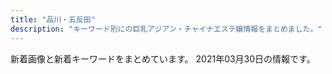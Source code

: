 ```yaml
---
title: "品川・五反田"
description: "キーワード別にの巨乳アジアン・チャイナエステ嬢情報をまとめました。"
---
```


新着画像と新着キーワードをまとめています。
2021年03月30日の情報です。

<DmmAffiliateIns />
<KeywordTable
  shops={
    [
    {
        "keywords": {
            "E": 8,
            "88": 2,
            "86": 2,
            "85": 2,
            "87": 4
        },
        "url": "http://es-mirei.com/",
        "img_links": [
            "http://es-mirei.com/staffPhoto/b20170728165536.jpg",
            "http://es-mirei.com/images/store/01.jpg",
            "http://es-mirei.com/images/store/05.jpg",
            "http://es-mirei.com/staffPhoto/b20170728165256.jpg",
            "http://es-mirei.com/staffPhoto/s20170728165302.jpg",
            "http://es-mirei.com/staffPhoto/s20180209180323.jpg",
            "http://es-mirei.com/staffPhoto/b20170911152129.jpg",
            "http://es-mirei.com/images/store/04.jpg",
            "http://es-mirei.com/staffPhoto/b20170908125528.jpg",
            "http://es-mirei.com/staffPhoto/s20170728165536.jpg",
            "http://es-mirei.com/staffPhoto/s20180613122502.jpg",
            "http://es-mirei.com/staffPhoto/b20170728165302.jpg",
            "http://es-mirei.com/staffPhoto/s20170728165256.jpg",
            "http://es-mirei.com/images/store/02.jpg",
            "http://es-mirei.com/images/s3Slider1Images/03.jpg",
            "http://es-mirei.com/images/s3Slider1Images/01.jpg",
            "http://es-mirei.com/staffPhoto/b20170911152114.jpg",
            "http://es-mirei.com/images/store/06.jpg",
            "http://es-mirei.com/images/s3Slider1Images/02.jpg",
            "http://es-mirei.com/staffPhoto/s20170911152129.jpg",
            "http://es-mirei.com/images/noImg.jpg",
            "http://es-mirei.com/staffPhoto/b20180209180323.jpg",
            "http://es-mirei.com/images/returnStaffBtn.png",
            "http://es-mirei.com/staffPhoto/s20170908125528.jpg",
            "http://es-mirei.com/staffPhoto/b20180613122502.jpg",
            "http://es-mirei.com/images/store/03.jpg",
            "http://es-mirei.com/staffPhoto/s20170911152114.jpg"
        ],
        "name": "\u7f8e\u4f36",
        "station": "JR\u4e94\u53cd\u7530\u99c5\u897f\u53e3"
    },
    {
        "station": "JR\u54c1\u5ddd\u99c5\u9ad8\u8f2a\u53e3",
        "img_links": [
            "http://www.kouroku-este.com/img/menu/info_r.jpg",
            "http://www.kouroku-este.com/img/staff/aaa/aaa1.jpg",
            "http://www.kouroku-este.com/img/staff/fff/s-fff1.jpg",
            "http://www.kouroku-este.com/img/staff/aaa/aaa2.jpg",
            "http://www.kouroku-este.com/img/system/service01.jpg",
            "http://www.kouroku-este.com/img/top/listmark1.png",
            "http://www.kouroku-este.com/img/staff/ccc/ccc1.jpg",
            "http://www.kouroku-este.com/img/system/service02.jpg",
            "http://www.kouroku-este.com/img/staff/fff/s-fff2.jpg",
            "http://www.kouroku-este.com/img/staff/eee/s-eee1.jpg",
            "http://www.kouroku-este.com/img/staff/bbb/bbb1.jpg",
            "http://www.kouroku-este.com/img/staff/ggg/ggg1.jpg",
            "http://www.kouroku-este.com/img/staff/eee/s-eee2.jpg",
            "http://www.kouroku-este.com/img/staff/ccc/ccc2.jpg"
        ],
        "url": "http://www.kouroku-este.com/",
        "keywords": {
            "C": 15
        },
        "name": "\u5eb7\u7984"
    },
    {
        "img_links": [
            "http://www.relax-fuyou.info/img/sta5.jpg",
            "http://www.relax-fuyou.info/i/img/st201.jpg",
            "http://www.relax-fuyou.info/img/st140.jpg",
            "http://www.relax-fuyou.info/img/sta20.jpg",
            "http://www.relax-fuyou.info/img/st41.jpg",
            "http://www.relax-fuyou.info/img/sta16.jpg",
            "http://www.relax-fuyou.info/i/img/r1.jpg",
            "http://www.relax-fuyou.info/img/st141.jpg",
            "http://www.relax-fuyou.info/i/img/st10.jpg",
            "http://www.relax-fuyou.info/i/img/st42.jpg",
            "http://www.relax-fuyou.info/img/st5.jpg",
            "http://www.relax-fuyou.info/i/img/st140.jpg",
            "http://www.relax-fuyou.info/img/st71.jpg",
            "http://www.relax-fuyou.info/img/sta17.jpg",
            "http://www.relax-fuyou.info/img/st191.jpg",
            "http://www.relax-fuyou.info/i/img/st160.jpg",
            "http://www.relax-fuyou.info/i/img/st11.jpg",
            "http://www.relax-fuyou.info/img/st8.jpg",
            "http://www.relax-fuyou.info/i/img/r2.jpg",
            "http://www.relax-fuyou.info/img/st11.jpg",
            "http://www.relax-fuyou.info/i/img/st5.jpg",
            "http://www.relax-fuyou.info/i/img/top.jpg",
            "http://www.relax-fuyou.info/img/sta15.jpg",
            "http://www.relax-fuyou.info/img/st110.jpg",
            "http://www.relax-fuyou.info/img/st161.jpg",
            "http://www.relax-fuyou.info/img/sta1.jpg",
            "http://www.relax-fuyou.info/img/st201.jpg",
            "http://www.relax-fuyou.info/i/img/st191.jpg",
            "http://www.relax-fuyou.info/img/st1.jpg",
            "http://www.relax-fuyou.info/img/st42.jpg",
            "http://www.relax-fuyou.info/img/st171.jpg",
            "http://www.relax-fuyou.info/img/sta18.jpg",
            "http://www.relax-fuyou.info/i/img/st9.jpg",
            "http://www.relax-fuyou.info/img/st150.jpg",
            "http://www.relax-fuyou.info/i/img/st181.jpg",
            "http://www.relax-fuyou.info/i/img/st8.jpg",
            "http://www.relax-fuyou.info/img/st17.jpg",
            "http://www.relax-fuyou.info/img/st181.jpg",
            "http://www.relax-fuyou.info/i/img/r3.jpg",
            "http://www.relax-fuyou.info/img/st72.jpg",
            "http://www.relax-fuyou.info/img/sta8.jpg",
            "http://www.relax-fuyou.info/img/st160.jpg",
            "http://www.relax-fuyou.info/img/sta19.jpg",
            "http://www.relax-fuyou.info/i/img/st110.jpg",
            "http://www.relax-fuyou.info/img/top.jpg",
            "http://www.relax-fuyou.info/img/st10.jpg",
            "http://www.relax-fuyou.info/img/r9.jpg",
            "http://www.relax-fuyou.info/i/img/st17.jpg",
            "http://www.relax-fuyou.info/img/st7.jpg",
            "http://www.relax-fuyou.info/i/img/sta20.jpg"
        ],
        "keywords": {
            "C": 3,
            "84": 5,
            "G": 1,
            "E": 5,
            "90": 2,
            "D": 5,
            "86": 2,
            "87": 2,
            "88": 3
        },
        "name": "\u8299\u84c9\uff5e\u30d5\u30e8\u30a6\uff5e",
        "url": "http://www.relax-fuyou.info/",
        "station": "JR\u4e94\u53cd\u7530\u99c5\u6771\u53e3"
    },
    {
        "keywords": {},
        "img_links": [
            "http://www.relax-cs.com/ncss/nav/nav-003.jpg",
            "http://www.relax-cs.com/ncss/nav/nav-001.jpg",
            "http://www.relax-cs.com/ncss/nav/nav-005.jpg",
            "http://www.relax-cs.com/ncss/top03.jpg",
            "http://www.relax-cs.com/ncss/top02-left.jpg",
            "http://www.relax-cs.com/ncss/nav/nav-002.jpg",
            "http://www.relax-cs.com/ncss/nav/nav-004.jpg",
            "http://www.relax-cs.com/ncss/tel.png",
            "http://www.relax-cs.com/ncss/staff01.jpg",
            "http://www.relax-cs.com/ncss/top001.jpg",
            "http://www.relax-cs.com/ncss/nav/nav-006.jpg",
            "http://www.relax-cs.com/ncss/staff02.jpg"
        ],
        "name": "\u30ea\u30e9\u30af\u30bc\u30fc\u30b7\u30e7\u30f3\u862d",
        "url": "http://www.relax-cs.com/",
        "station": "JR\u4e94\u53cd\u7530\u99c5\u897f\u53e3"
    },
    {
        "station": "JR\u4e94\u53cd\u7530\u99c5\u897f\u53e3",
        "img_links": [
            "http://gotanda.pepper.jp/m049.png",
            "http://gotanda.pepper.jp/1-01.png",
            "http://gotanda.pepper.jp/20151109231038834554.jpg",
            "http://gotanda.pepper.jp/m048.png",
            "http://gotanda.pepper.jp/m02272.jpg",
            "http://gotanda.pepper.jp/gotanda001.jpg",
            "http://gotanda.pepper.jp/m173.jpg"
        ],
        "keywords": {},
        "url": "http://gotanda.pepper.jp/",
        "name": "\u4e94\u53cd\u7530\u30e1\u30c7\u30a3\u30ab\u30eb\u30a8\u30f3"
    },
    {
        "station": "\u6238\u8d8a\u9280\u5ea7\u99c5",
        "url": "http://lacure.link/",
        "keywords": {},
        "img_links": [
            "http://lacure.link/images/zi.png",
            "http://lacure.link/images/s_staff.png",
            "http://lacure.link/images/top2.jpg",
            "http://lacure.link/images/sayuri.jpg",
            "http://lacure.link/images/r1.jpg",
            "http://lacure.link/images/g5.jpg",
            "http://lacure.link/images/asali.jpg",
            "http://lacure.link/images/face.png",
            "http://lacure.link/images/g2.jpg",
            "http://lacure.link/images/r4.jpg",
            "http://lacure.link/images/r6.jpg",
            "http://lacure.link/images/r2.jpg",
            "http://lacure.link/images/s1.jpg",
            "http://lacure.link/images/g0.jpg",
            "http://lacure.link/images/gb01.png",
            "http://lacure.link/images/news.png",
            "http://lacure.link/images/left3.png",
            "http://lacure.link/images/r5.jpg",
            "http://lacure.link/images/g6.jpg",
            "http://lacure.link/images/g1.jpg",
            "http://lacure.link/images/kol.jpg",
            "http://lacure.link/images/kiki.jpg",
            "http://lacure.link/images/r3.jpg",
            "http://lacure.link/images/g3.jpg",
            "http://lacure.link/images/yuki.jpg"
        ],
        "name": "\u30e9\u30ad\u30e5\u30a2"
    },
    {
        "url": "https://i-house.aoaoeo.com/",
        "station": "JR\u4e94\u53cd\u7530\u99c5\u897f\u53e3",
        "name": "\u7652\u3057\u30cf\u30a6\u30b9",
        "img_links": [],
        "keywords": {}
    },
    {
        "name": "\u7d2b\u306e\u8776",
        "station": "JR\u4e94\u53cd\u7530\u99c5\u897f\u53e3",
        "img_links": [
            "http://p-fly.work/img/mai1.jpg",
            "http://p-fly.work/images/7.jpg",
            "http://p-fly.work/images/sys4.png",
            "http://p-fly.work/images/b1.jpg",
            "http://p-fly.work/images/sys2.jpg",
            "http://p-fly.work/images/int2.png",
            "http://p-fly.work/img/koko1.jpg",
            "http://p-fly.work/images/1.jpg",
            "http://p-fly.work/images/sys3.jpg",
            "http://p-fly.work/images/b3.jpg",
            "http://p-fly.work/staff/yuyu.jpg",
            "http://p-fly.work/images/10.jpg",
            "http://p-fly.work/images/staff_t.png",
            "http://p-fly.work/img/sara1.jpg",
            "http://p-fly.work/images/12.jpg",
            "http://p-fly.work/images/news.jpg",
            "http://p-fly.work/staff/mai.jpg",
            "http://p-fly.work/images/int1.jpg",
            "http://p-fly.work/images/head.png",
            "http://p-fly.work/staff/yuki.jpg",
            "http://p-fly.work/images/line.png",
            "http://p-fly.work/images/b2.jpg",
            "http://p-fly.work/images/mobile.jpg",
            "http://p-fly.work/img/yuyu1.jpg",
            "http://p-fly.work/images/interior_t.png",
            "http://p-fly.work/staff/koko.jpg",
            "http://p-fly.work/images/ac1.jpg",
            "http://p-fly.work/staff/sara.jpg",
            "http://p-fly.work/images/tr.jpg",
            "http://p-fly.work/images/sys1.jpg"
        ],
        "keywords": {},
        "url": "http://p-fly.work/"
    },
    {
        "keywords": {
            "C": 13
        },
        "url": "http://www.es-yuduki.com/",
        "img_links": [
            "http://www.es-yuduki.com/css/progress06.jpg",
            "http://www.es-yuduki.com/css/staff01-b.jpg",
            "http://www.es-yuduki.com/css/staff01.jpg",
            "http://www.es-yuduki.com/css/staff02.jpg",
            "http://www.es-yuduki.com/css/progress04.jpg",
            "http://www.es-yuduki.com/css/nav/nav-0003.jpg",
            "http://www.es-yuduki.com/css/main-top05.png",
            "http://www.es-yuduki.com/css/progress01.jpg",
            "http://www.es-yuduki.com/css/nav/change-007.jpg",
            "http://www.es-yuduki.com/css/progress05.jpg",
            "http://www.es-yuduki.com/css/nav/change-006.jpg",
            "http://www.es-yuduki.com/css/staff03.jpg",
            "http://www.es-yuduki.com/css/nav/nav-001.jpg",
            "http://www.es-yuduki.com/css/progress02.jpg",
            "http://www.es-yuduki.com/css/staff02-b.jpg",
            "http://www.es-yuduki.com/css/kanban.jpg",
            "http://www.es-yuduki.com/css/nav/nav-005.jpg",
            "http://www.es-yuduki.com/css/progress08.jpg",
            "http://www.es-yuduki.com/css/nav/change-001.jpg",
            "http://www.es-yuduki.com/css/staff00.jpg",
            "http://www.es-yuduki.com/css/progress07.jpg",
            "http://www.es-yuduki.com/css/staff03-b.jpg",
            "http://www.es-yuduki.com/css/nav/change-005.jpg",
            "http://www.es-yuduki.com/css/progress03.jpg",
            "http://www.es-yuduki.com/css/nav/nav-006.jpg",
            "http://www.es-yuduki.com/css/coupon003.jpg",
            "http://www.es-yuduki.com/css/nav/nav-007.jpg",
            "http://www.es-yuduki.com/css/head.jpg",
            "http://www.es-yuduki.com/css/nav/nav-004.jpg",
            "http://www.es-yuduki.com/css/nav/change-0003.jpg",
            "http://www.es-yuduki.com/css/nav/nav-002.jpg",
            "http://www.es-yuduki.com/css/nav/change-004.jpg",
            "http://www.es-yuduki.com/css/nav/change-002.jpg"
        ],
        "station": "JR\u4e94\u53cd\u7530\u99c5\u897f\u53e3",
        "name": "\u30de\u30c3\u30b5\u30fc\u30b8\u306e\u5915\u6708"
    },
    {
        "keywords": {},
        "img_links": [
            "http://hanagoromo.work/mio.jpg",
            "http://hanagoromo.work/hitomi2.jpg",
            "http://hanagoromo.work/interior1.jpg",
            "http://hanagoromo.work/3.jpg",
            "http://hanagoromo.work/2.jpg",
            "http://hanagoromo.work/nana.jpg",
            "http://hanagoromo.work/ta.png",
            "http://hanagoromo.work/ai3.jpg",
            "http://hanagoromo.work/staff_t.jpg",
            "http://hanagoromo.work/mio1.jpg",
            "http://hanagoromo.work/rie1.jpg",
            "http://hanagoromo.work/rina1.jpeg",
            "http://hanagoromo.work/nana2.jpg",
            "http://hanagoromo.work/tina2.jpg",
            "http://hanagoromo.work/yumi.jpg",
            "http://hanagoromo.work/hitomi1.jpg",
            "http://hanagoromo.work/hitomi.jpg",
            "http://hanagoromo.work/tina.jpg",
            "http://hanagoromo.work/miyuki1.jpg",
            "http://hanagoromo.work/4.jpg",
            "http://hanagoromo.work/nana1.jpg",
            "http://hanagoromo.work/yuna1.jpg",
            "http://hanagoromo.work/yuki.jpg",
            "http://hanagoromo.work/int2.jpg",
            "http://hanagoromo.work/b3.jpg",
            "http://hanagoromo.work/sayaka.jpg",
            "http://hanagoromo.work/yumi1.jpg",
            "http://hanagoromo.work/miyuki.jpg",
            "http://hanagoromo.work/6.jpg",
            "http://hanagoromo.work/main_top.jpg",
            "http://hanagoromo.work/interior_t.jpg",
            "http://hanagoromo.work/112.jpg",
            "http://hanagoromo.work/yuna2.jpg",
            "http://hanagoromo.work/s1.png",
            "http://hanagoromo.work/ai2.jpg",
            "http://hanagoromo.work/1.jpg",
            "http://hanagoromo.work/mio2.jpg",
            "http://hanagoromo.work/b2.jpg",
            "http://hanagoromo.work/miko.jpg",
            "http://hanagoromo.work/rina2.jpeg",
            "http://hanagoromo.work/sys.jpg",
            "http://hanagoromo.work/mens-esthe1.png",
            "http://hanagoromo.work/eri.jpg",
            "http://hanagoromo.work/yuyu.jpg",
            "http://hanagoromo.work/b1.jpg",
            "http://hanagoromo.work/head.jpg"
        ],
        "name": "\u82b1\u8863",
        "station": "JR\u4e94\u53cd\u7530\u99c5",
        "url": "http://hanagoromo.work/"
    },
    {
        "img_links": [
            "http://www.kenkou-house.info/img/s33.jpg",
            "http://www.kenkou-house.info/img/s7.jpg",
            "http://www.kenkou-house.info/img/bottmo-left.png",
            "http://www.kenkou-house.info/img/Himawari_200_40.png",
            "http://www.kenkou-house.info/img/Himawari_468_60.png",
            "http://www.kenkou-house.info/img/Himawari_160_45.png",
            "http://www.kenkou-house.info/img/s16.jpg",
            "http://www.kenkou-house.info/img/m3.png",
            "http://www.kenkou-house.info/img/m4.png",
            "http://www.kenkou-house.info/img/s15.jpg",
            "http://www.kenkou-house.info/img/m8.png",
            "http://www.kenkou-house.info/img/s11.jpg",
            "http://www.kenkou-house.info/img/body-.png",
            "http://www.kenkou-house.info/img/s61.jpg",
            "http://www.kenkou-house.info/img/s1.jpg",
            "http://www.kenkou-house.info/img/bottmo-ritght.png",
            "http://www.kenkou-house.info/img/s22.jpg",
            "http://www.kenkou-house.info/img/Himawari_88_31.png",
            "http://www.kenkou-house.info/img/s21.jpg",
            "http://www.kenkou-house.info/img/m1.png",
            "http://www.kenkou-house.info/img/m2.png",
            "http://www.kenkou-house.info/img/s20.jpg",
            "http://www.kenkou-house.info/img/door.png",
            "http://www.kenkou-house.info/img/m5.png",
            "http://www.kenkou-house.info/img/m6.png",
            "http://www.kenkou-house.info/img/s.png",
            "http://www.kenkou-house.info/img/s4.jpg",
            "http://www.kenkou-house.info/img/head.png",
            "http://www.kenkou-house.info/img/play.png",
            "http://www.kenkou-house.info/img/s91.jpg",
            "http://www.kenkou-house.info/img/s12.jpg",
            "http://www.kenkou-house.info/img/s14.jpg",
            "http://www.kenkou-house.info/img/s13.jpg",
            "http://www.kenkou-house.info/img/m7.png",
            "http://www.kenkou-house.info/img/s17.jpg"
        ],
        "name": "\u3072\u307e\u308f\u308a",
        "url": "http://www.kenkou-house.info/",
        "keywords": {
            "C": 8
        },
        "station": "JR\u4e94\u53cd\u7530\u99c5\u6771\u53e3"
    },
    {
        "station": "JR\u54c1\u5ddd\u99c5\u9ad8\u8f2a\u53e3",
        "name": "\u30d5\u30ed\u30fc\u30e9",
        "img_links": [],
        "url": "http://f-aroma.info/",
        "keywords": {}
    },
    {
        "img_links": [
            "https://tsukiwa.info/img/staff/sara242.jpg",
            "https://tsukiwa.info/img/top_map.jpg",
            "https://tsukiwa.info/img/staff_top/20201219_2.jpg",
            "https://tsukiwa.info/img/staff/aya2101.jpg",
            "https://tsukiwa.info/img/staff/75307587-4A46-4F15-A25F-82452D8FC90A.jpeg",
            "https://tsukiwa.info/img/staff/yuri001.jpg",
            "https://tsukiwa.info/img/staff/koko3.jpg",
            "https://tsukiwa.info/img/staff/5B1348C8-81C8-4A36-8AF4-201F525E98EC.jpeg",
            "https://tsukiwa.info/img/staff/sara244.jpg",
            "https://tsukiwa.info/img/bar_staff.png",
            "https://tsukiwa.info/img/staff/rumi04.jpg",
            "https://tsukiwa.info/img/staff/ruru1.jpg",
            "https://tsukiwa.info/img/staff/sara241.jpg",
            "https://tsukiwa.info/img/staff/mimi01.jpg",
            "https://tsukiwa.info/img/bar_profile.png",
            "https://tsukiwa.info/img/news1.png",
            "https://tsukiwa.info/img/staff/yuna01.jpg",
            "https://tsukiwa.info/img/staff/no_image.jpg",
            "https://tsukiwa.info/img/staff_top/20201219_1.jpg",
            "https://tsukiwa.info/img/staff/mimi202012.jpg",
            "https://tsukiwa.info/img/event/20210128.png",
            "https://tsukiwa.info/img/event/camp03.jpg",
            "https://tsukiwa.info/img/akusesu-top0.jpg",
            "https://tsukiwa.info/img/staff/sara243.jpg",
            "https://www.a-side.com/ad/koko/include/banner/koko_200x40.png",
            "https://tsukiwa.info/img/staff/rumi02.jpg",
            "https://tsukiwa.info/img/news3.png",
            "https://tsukiwa.info/img/bar_gallery.png",
            "https://tsukiwa.info/img/staff/mimi20202.jpg",
            "https://tsukiwa.info/img/staff/1B18DB0C-4C76-4A8F-972F-C1207E0FEBD1.jpeg",
            "https://tsukiwa.info/img/pickupGirl.png"
        ],
        "url": "https://tsukiwa.info/",
        "station": "JR\u4e94\u53cd\u7530\u99c5\u897f\u53e3",
        "name": "\u6708\u306e\u548c",
        "keywords": {}
    },
    {
        "station": "JR\u4e94\u53cd\u7530\u99c5\u897f\u53e3",
        "url": "http://hi-msg.com/tonpoh/",
        "name": "\u30c8\u30f3\u30dd\u30fc",
        "keywords": {},
        "img_links": [
            "http://hi-msg.com/tonpoh/images/line.png",
            "http://hi-msg.com/tonpoh/images/p-11-1.jpg",
            "http://hi-msg.com/tonpoh/images/p-12-1.jpg",
            "http://hi-msg.com/tonpoh/images/p-13-1.jpg",
            "http://hi-msg.com/tonpoh/images/p-9-1.jpg",
            "http://hi-msg.com/tonpoh/images/p-7.jpg",
            "http://hi-msg.com/tonpoh/images/s4.jpg",
            "http://hi-msg.com/tonpoh/images/p-7-1.jpg",
            "http://hi-msg.com/tonpoh/images/botton.png",
            "http://hi-msg.com/tonpoh/images/p-6.jpg",
            "http://hi-msg.com/tonpoh/images/p-14.jpg",
            "http://hi-msg.com/tonpoh/images/p-9.jpg",
            "http://hi-msg.com/tonpoh/images/tit-sys.png",
            "http://hi-msg.com/tonpoh/images/s8.png",
            "http://hi-msg.com/tonpoh/images/p-1.jpg",
            "http://hi-msg.com/tonpoh/images/p-5.jpg",
            "http://hi-msg.com/tonpoh/images/p-13.jpg",
            "http://hi-msg.com/tonpoh/images/p-6-1.jpg",
            "http://hi-msg.com/tonpoh/images/fla.png",
            "http://hi-msg.com/tonpoh/images/tit-staff.png",
            "http://hi-msg.com/tonpoh/images/p-4.jpg",
            "http://hi-msg.com/tonpoh/images/fla-1.png",
            "http://hi-msg.com/tonpoh/images/fla-3.png",
            "http://hi-msg.com/tonpoh/images/p-14-1.jpg",
            "http://hi-msg.com/tonpoh/images/p-8.jpg",
            "http://hi-msg.com/tonpoh/images/ll.png",
            "http://hi-msg.com/tonpoh/images/p-0.jpg",
            "http://hi-msg.com/tonpoh/images/p-10-1.jpg",
            "http://hi-msg.com/tonpoh/images/p-2.jpg",
            "http://hi-msg.com/tonpoh/images/no.png",
            "http://hi-msg.com/tonpoh/images/p-12.jpg",
            "http://hi-msg.com/tonpoh/images/s1.png",
            "http://hi-msg.com/tonpoh/images/s5.png",
            "http://hi-msg.com/tonpoh/images/p-8-1.jpg",
            "http://hi-msg.com/tonpoh/images/p-10.jpg",
            "http://hi-msg.com/tonpoh/images/s9.png",
            "http://hi-msg.com/tonpoh/images/l.png",
            "http://hi-msg.com/tonpoh/images/s6.png",
            "http://hi-msg.com/tonpoh/images/p-11.jpg"
        ]
    }
]
}
/>
<DmmAffiliateScript />
